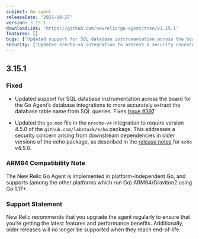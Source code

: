 ```yaml
---
subject: Go agent
releaseDate: '2021-10-27'
version: 3.15.1
downloadLink: 'https://github.com/newrelic/go-agent/tree/v3.15.1'
features: []
bugs: ["Updated support for SQL database instrumentation across the board to more accurately extract database table names from SQL queries"]
security: ["Updated nrecho-v4 integration to address a security concern arising from downstream dependencies"]
---
```


## 3.15.1

### Fixed

* Updated support for SQL database instrumentation across the board for the Go Agent’s database integrations to more accurately extract the database table name from SQL queries. Fixes [Issue #397](https://github.com/newrelic/go-agent/issues/397).

* Updated the `go.mod` file in the `nrecho-v4` integration to require version 4.5.0 of the `github.com/labstack/echo` package. This addresses a security concern arising from downstream dependencies in older versions of the echo package, as described in the [release notes](https://github.com/labstack/echo/releases/tag/v4.5.0) for `echo` v4.5.0.

### ARM64 Compatibility Note

The New Relic Go Agent is implemented in platform-independent Go, and supports (among the other platforms which run Go) ARM64/Graviton2 using Go 1.17+.

### Support Statement

New Relic recommends that you upgrade the agent regularly to ensure that you’re getting the latest features and performance benefits. Additionally, older releases will no longer be supported when they reach end-of-life.
